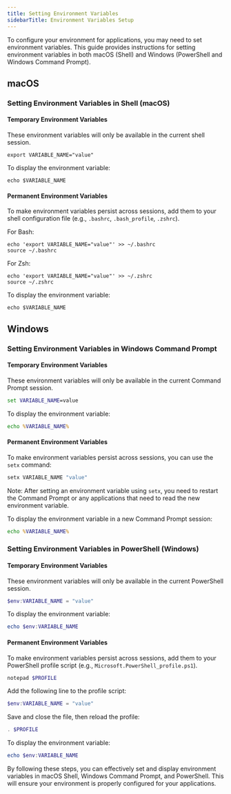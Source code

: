 ```yaml
---
title: Setting Environment Variables
sidebarTitle: Environment Variables Setup
---
```


To configure your environment for applications, you may need to set environment variables. This guide provides instructions for setting environment variables in both macOS (Shell) and Windows (PowerShell and Windows Command Prompt).

## macOS

### Setting Environment Variables in Shell (macOS)

#### Temporary Environment Variables

These environment variables will only be available in the current shell session.

```shell
export VARIABLE_NAME="value"
```

To display the environment variable:

```shell
echo $VARIABLE_NAME
```

#### Permanent Environment Variables

To make environment variables persist across sessions, add them to your shell configuration file (e.g., `.bashrc`, `.bash_profile`, `.zshrc`).

For Bash:

```shell
echo 'export VARIABLE_NAME="value"' >> ~/.bashrc
source ~/.bashrc
```

For Zsh:

```shell
echo 'export VARIABLE_NAME="value"' >> ~/.zshrc
source ~/.zshrc
```

To display the environment variable:

```shell
echo $VARIABLE_NAME
```

## Windows

### Setting Environment Variables in Windows Command Prompt

#### Temporary Environment Variables

These environment variables will only be available in the current Command Prompt session.

```cmd
set VARIABLE_NAME=value
```

To display the environment variable:

```cmd
echo %VARIABLE_NAME%
```

#### Permanent Environment Variables

To make environment variables persist across sessions, you can use the `setx` command:

```cmd
setx VARIABLE_NAME "value"
```

Note: After setting an environment variable using `setx`, you need to restart the Command Prompt or any applications that need to read the new environment variable.

To display the environment variable in a new Command Prompt session:

```cmd
echo %VARIABLE_NAME%
```

### Setting Environment Variables in PowerShell (Windows)

#### Temporary Environment Variables

These environment variables will only be available in the current PowerShell session.

```powershell
$env:VARIABLE_NAME = "value"
```

To display the environment variable:

```powershell
echo $env:VARIABLE_NAME
```

#### Permanent Environment Variables

To make environment variables persist across sessions, add them to your PowerShell profile script (e.g., `Microsoft.PowerShell_profile.ps1`).

```powershell
notepad $PROFILE
```

Add the following line to the profile script:

```powershell
$env:VARIABLE_NAME = "value"
```

Save and close the file, then reload the profile:

```powershell
. $PROFILE
```

To display the environment variable:

```powershell
echo $env:VARIABLE_NAME
```

By following these steps, you can effectively set and display environment variables in macOS Shell, Windows Command Prompt, and PowerShell. This will ensure your environment is properly configured for your applications.
